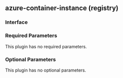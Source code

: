 ## azure-container-instance (registry)

### Interface

### Required Parameters

This plugin has no required parameters.

### Optional Parameters

This plugin has no optional parameters.
